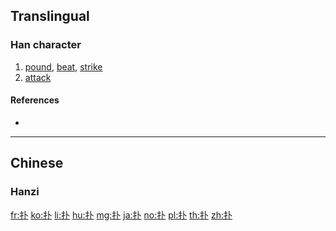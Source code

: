 {{also|撲}}
==Translingual==

===Han character===
{{Han char|rn=64|rad=手|as=02|sn=5|four=43000|canj=QY|ids=⿰扌卜}}

# [[pound]], [[beat]], [[strike]]
# [[attack]]

====References====
* {{Han ref|kx=0417.100|dkj=11779|dj=0763.110|hdz=31827.020|uh=6251|ud=25169|bh=A5B7|bd=42423}}

----

==Chinese==

===Hanzi===
{{zh-see|撲}}

[[fr:扑]]
[[ko:扑]]
[[li:扑]]
[[hu:扑]]
[[mg:扑]]
[[ja:扑]]
[[no:扑]]
[[pl:扑]]
[[th:扑]]
[[zh:扑]]